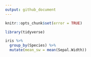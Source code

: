 ```yaml
---
output: github_document
---
```


```r
knitr::opts_chunk$set(error = TRUE)
```

```r
library(tidyverse)
```

```r
iris %>%
  group_by(Species) %>%
  mutate(mean_sw = mean(Sepal.Width))
```

